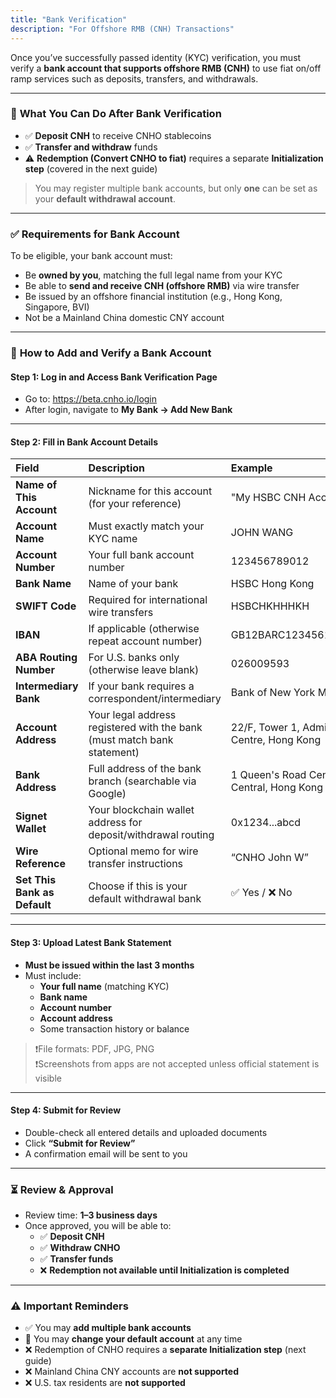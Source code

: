 ```yaml
---
title: "Bank Verification"
description: "For Offshore RMB (CNH) Transactions"
---
```


Once you’ve successfully passed identity (KYC) verification, you must verify a **bank account that supports offshore RMB (CNH)** to use fiat on/off ramp services such as deposits, transfers, and withdrawals.

---

### 🔐 **What You Can Do After Bank Verification**

- ✅ **Deposit CNH** to receive CNHO stablecoins
- ✅ **Transfer and withdraw** funds
- ⚠️ **Redemption (Convert CNHO to fiat)** requires a separate **Initialization step** (covered in the next guide)

> You may register multiple bank accounts, but only **one** can be set as your **default withdrawal account**.

---

### ✅ **Requirements for Bank Account**

To be eligible, your bank account must:

- Be **owned by you**, matching the full legal name from your KYC
- Be able to **send and receive CNH (offshore RMB)** via wire transfer
- Be issued by an offshore financial institution (e.g., Hong Kong, Singapore, BVI)
- Not be a Mainland China domestic CNY account

---

### 📝 **How to Add and Verify a Bank Account**

#### **Step 1: Log in and Access Bank Verification Page**

- Go to: https://beta.cnho.io/login
- After login, navigate to **My Bank → Add New Bank**

---

#### **Step 2: Fill in Bank Account Details**

| Field                        | Description                                                             | Example                                    |
| :--------------------------- | :---------------------------------------------------------------------- | :----------------------------------------- |
| **Name of This Account**     | Nickname for this account (for your reference)                          | "My HSBC CNH Account"                      |
| **Account Name**             | Must exactly match your KYC name                                        | JOHN WANG                                  |
| **Account Number**           | Your full bank account number                                           | 123456789012                               |
| **Bank Name**                | Name of your bank                                                       | HSBC Hong Kong                             |
| **SWIFT Code**               | Required for international wire transfers                               | HSBCHKHHHKH                                |
| **IBAN**                     | If applicable (otherwise repeat account number)                         | GB12BARC12345612345678                     |
| **ABA Routing Number**       | For U.S. banks only (otherwise leave blank)                             | 026009593                                  |
| **Intermediary Bank**        | If your bank requires a correspondent/intermediary                      | Bank of New York Mellon                    |
| **Account Address**          | Your legal address registered with the bank (must match bank statement) | 22/F, Tower 1, Admiralty Centre, Hong Kong |
| **Bank Address**             | Full address of the bank branch (searchable via Google)                 | 1 Queen's Road Central, Central, Hong Kong |
| **Signet Wallet**            | Your blockchain wallet address for deposit/withdrawal routing           | 0x1234...abcd                              |
| **Wire Reference**           | Optional memo for wire transfer instructions                            | “CNHO John W”                              |
| **Set This Bank as Default** | Choose if this is your default withdrawal bank                          | ✅ Yes / ❌ No                               |

---

#### **Step 3: Upload Latest Bank Statement**

- **Must be issued within the last 3 months**
- Must include:
  - **Your full name** (matching KYC)
  - **Bank name**
  - **Account number**
  - **Account address**
  - Some transaction history or balance

> ❗️File formats: PDF, JPG, PNG\
> ❗️Screenshots from apps are not accepted unless official statement is visible

---

#### **Step 4: Submit for Review**

- Double-check all entered details and uploaded documents
- Click **“Submit for Review”**
- A confirmation email will be sent to you

---

### ⏳ **Review & Approval**

- Review time: **1–3 business days**
- Once approved, you will be able to:
  - ✅ **Deposit CNH**
  - ✅ **Withdraw CNHO**
  - ✅ **Transfer funds**
  - ❌ **Redemption not available until Initialization is completed**

---

### ⚠️ Important Reminders

- ✅ You may **add multiple bank accounts**
- 🔁 You may **change your default account** at any time
- ❌ Redemption of CNHO requires a **separate Initialization step** (next guide)
- ❌ Mainland China CNY accounts are **not supported**
- ❌ U.S. tax residents are **not supported**